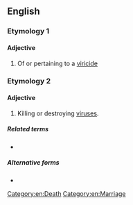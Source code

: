 ==English==

===Etymology 1===

====Adjective====
{{en-adj}}

# Of or pertaining to a [[viricide]] {{gloss|killing of a husband}}

===Etymology 2===

====Adjective====
{{en-adj}}

# Killing or destroying [[virus]]es.

=====Related terms=====
* {{l|en|viricide}}

=====Alternative forms=====
* {{l|en|virucidal}}

[[Category:en:Death]]
[[Category:en:Marriage]]